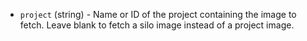 <!-- Code generated from the comments of the Config struct in component/data-source/image/config.go; DO NOT EDIT MANUALLY -->

- `project` (string) - Name or ID of the project containing the image to fetch. Leave blank to fetch
  a silo image instead of a project image.

<!-- End of code generated from the comments of the Config struct in component/data-source/image/config.go; -->
